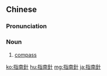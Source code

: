 {{also|指南针}}
==Chinese==
{{zh-forms|s=指南针|type=21|lit=the needle that points south}}

===Pronunciation===
{{zh-pron
|m=zhǐnánzhēn
|ma=Zh-zhinánzhen.ogg
|c=zi2 naam4 zam1
|mn=qz:chí-lâm-cham/xm,zz:chí-lâm-chiam
|h=pfs=chṳ́-nàm-chṳ̂m
|cat=n
}}

===Noun===
{{zh-noun}}

# [[compass]]

[[ko:指南針]]
[[hu:指南針]]
[[mg:指南針]]
[[ja:指南針]]